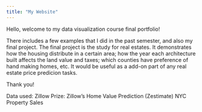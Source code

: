 ```yaml
---
title: "My Website"
---
```


Hello, welcome to my data visualization course final portfolio!


There includes a few examples that I did in the past semester, and also my final project.
The final project is the study for real estates. It demonstrates how the housing distribute in a certain area; how the year each 
architecture built affects the land value and taxes; which counties have preference of hand making homes, etc. It would be useful
as a add-on part of any real estate price predicion tasks. 

Thank you!

Data used:
Zillow Prize: Zillow’s Home Value Prediction (Zestimate)
NYC Property Sales